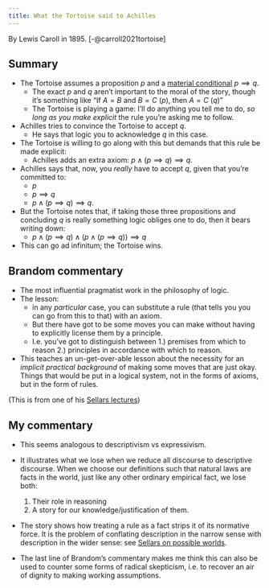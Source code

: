 ```yaml
---
title: What the Tortoise said to Achilles
---
```



By Lewis Caroll in 1895. [-@carroll2021tortoise]

## Summary

- The Tortoise assumes a proposition $p$ and a [material conditional](/docs/math/misc/material_conditional.qmd) $p \implies q$.
  - The exact $p$ and $q$ aren't important to the moral of the story, though it's something like "If $A=B$ and $B=C$ ($p$), then $A=C$ ($q$)"
  - The Tortoise is playing a game: I'll do anything you tell me to do, *so long as you make explicit* the rule you're asking me to follow.
- Achilles tries to convince the Tortoise to accept $q$.
  - He says that logic \emph{obliges} you to acknowledge $q$ in this case.
- The Tortoise is willing to go along with this but demands that this rule be made explicit:
  - Achilles adds an extra axiom: $p \land (p \implies q) \implies q$.
- Achilles says that, now, you *really* have to accept $q$, given that you're committed to:
  - $p$
  - $p \implies q$
  - $p \land (p \implies q) \implies q$.

- But the Tortoise notes that, if taking those three propositions and concluding $q$ is really something logic obliges one to do, then it bears writing down:
  - $p \land (p \implies q) \land (p \land (p \implies q)) \implies q$

- This can go ad infinitum; the Tortoise wins.

## Brandom commentary

- The most influential pragmatist work in the philosophy of logic.
- The lesson:
    - in any *particular* case, you can substitute a rule (that tells you you can go from this to that) with an axiom.
    - But there have got to be some moves you can make without having to explicitly license them by a principle.
    - I.e. you've got to distinguish between
            1.) premises from which to reason
            2.) principles in accordance with which to reason.

- This teaches an un-get-over-able lesson about the necessity for an *implicit practical background* of making some moves that are just okay. Things that would be put in a logical system, not in the forms of axioms, but in the form of rules.

(This is from one of his [Sellars lectures](/docs/phil/people/brandom/lectures/sellars_2009))


## My commentary

- This seems analogous to descriptivism vs expressivism.

- It illustrates what we lose when we reduce all discourse to descriptive discourse. When we choose our definitions such that natural laws are facts in the world, just like any other ordinary empirical fact, we lose both:
    1. Their role in reasoning
    2. A story for our knowledge/justification of them.

- The story shows how treating a rule as a fact strips it of its normative force. It is the problem of conflating description in the narrow sense with description in the wider sense: see [Sellars on possible worlds](/docs/phil/people/Sellars).

- The last line of Brandom's commentary makes me think this can also be used to counter some forms of radical skepticism, i.e. to recover an air of dignity to making working assumptions.